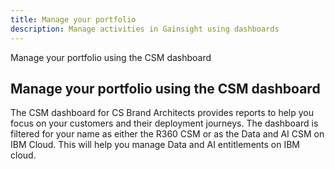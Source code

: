 ```yaml
---
title: Manage your portfolio
description: Manage activities in Gainsight using dashboards
---
```



<AnchorLinks small>

<AnchorLink>Manage your portfolio using the CSM dashboard</AnchorLink>

</AnchorLinks>

<Row>

<Column colMd={9} colLg={9}>

## Manage your portfolio using the CSM dashboard

The CSM dashboard for CS Brand Architects provides reports to help you focus on your customers and their deployment journeys.  The dashboard is filtered for your name as either the R360 CSM or as the Data and AI CSM on IBM Cloud. This will help you manage Data and AI entitlements on IBM cloud.


</Column>
</Row>
